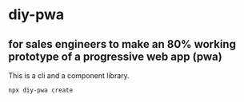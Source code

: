 
<Meta title="diy-pwa" />

# diy-pwa

## for sales engineers to make an 80% working prototype of a progressive web app (pwa)

This is a cli and a component library.

```bash
npx diy-pwa create

```
